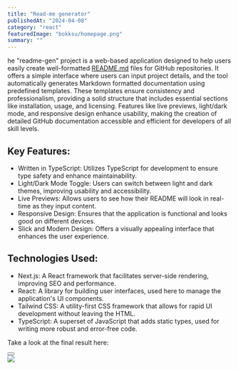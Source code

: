 ```yaml
---
title: "Read-me generator"
publishedAt: "2024-04-08"
category: "react"
featuredImage: "bokksu/homepage.png"
summary: ""
---
```


he "readme-gen" project is a web-based application designed to help users easily create well-formatted [README.md](http://readme.md/) files for GitHub repositories. It offers a simple interface where users can input project details, and the tool automatically generates Markdown formatted documentation using predefined templates. These templates ensure consistency and professionalism, providing a solid structure that includes essential sections like installation, usage, and licensing. Features like live previews, light/dark mode, and responsive design enhance usability, making the creation of detailed GitHub documentation accessible and efficient for developers of all skill levels.

## Key Features:

- Written in TypeScript: Utilizes TypeScript for development to ensure type safety and enhance maintainability.
- Light/Dark Mode Toggle: Users can switch between light and dark themes, improving usability and accessibility.
- Live Previews: Allows users to see how their README will look in real-time as they input content.
- Responsive Design: Ensures that the application is functional and looks good on different devices.
- Slick and Modern Design: Offers a visually appealing interface that enhances the user experience.

## Technologies Used:

- Next.js: A React framework that facilitates server-side rendering, improving SEO and performance.
- React: A library for building user interfaces, used here to manage the application's UI components.
- Tailwind CSS: A utility-first CSS framework that allows for rapid UI development without leaving the HTML.
- TypeScript: A superset of JavaScript that adds static types, used for writing more robust and error-free code.

Take a look at the final result here:

<div>
  <Button
    href="https://readme-gen-alpha.vercel.app/"
    title="View project"
    className="mt-4 mb-12"
  />
</div>

<Image src="/projects/readme/screenshot-1.png" width={1440} height={1000} />
